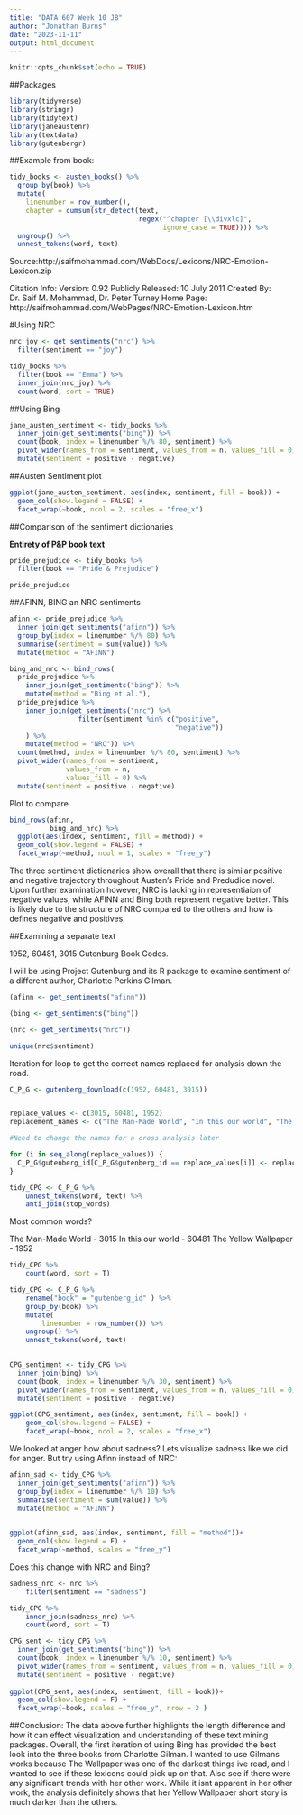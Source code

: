 ---
title: "DATA 607 Week 10 JB"
author: "Jonathan Burns"
date: "2023-11-11"
output: html_document
---

```{r setup, include=FALSE}
knitr::opts_chunk$set(echo = TRUE)
```

##Packages
```{r message=FALSE, warning=FALSE}
library(tidyverse)
library(stringr)
library(tidytext)
library(janeaustenr)
library(textdata)
library(gutenbergr)
```



##Example from book:
```{r}
tidy_books <- austen_books() %>%
  group_by(book) %>%
  mutate(
    linenumber = row_number(),
    chapter = cumsum(str_detect(text, 
                                regex("^chapter [\\divxlc]", 
                                      ignore_case = TRUE)))) %>%
  ungroup() %>%
  unnest_tokens(word, text)
```


Source:http://saifmohammad.com/WebDocs/Lexicons/NRC-Emotion-Lexicon.zip

Citation Info:
Version: 0.92
Publicly Released: 10 July 2011
Created By: Dr. Saif M. Mohammad, Dr. Peter Turney 
Home Page: http://saifmohammad.com/WebPages/NRC-Emotion-Lexicon.htm

#Using NRC
```{r}
nrc_joy <- get_sentiments("nrc") %>% 
  filter(sentiment == "joy")

tidy_books %>%
  filter(book == "Emma") %>%
  inner_join(nrc_joy) %>%
  count(word, sort = TRUE)
```


##Using Bing 
```{r}
jane_austen_sentiment <- tidy_books %>%
  inner_join(get_sentiments("bing")) %>%
  count(book, index = linenumber %/% 80, sentiment) %>%
  pivot_wider(names_from = sentiment, values_from = n, values_fill = 0) %>% 
  mutate(sentiment = positive - negative)
```



##Austen Sentiment plot
```{r}
ggplot(jane_austen_sentiment, aes(index, sentiment, fill = book)) +
  geom_col(show.legend = FALSE) +
  facet_wrap(~book, ncol = 2, scales = "free_x")
```





##Comparison of the sentiment dictionaries

**Entirety of P&P book text**
```{r}
pride_prejudice <- tidy_books %>% 
  filter(book == "Pride & Prejudice")

pride_prejudice
```






##AFINN, BING an NRC sentiments
```{r message=FALSE, warning=FALSE}
afinn <- pride_prejudice %>% 
  inner_join(get_sentiments("afinn")) %>% 
  group_by(index = linenumber %/% 80) %>% 
  summarise(sentiment = sum(value)) %>% 
  mutate(method = "AFINN")

bing_and_nrc <- bind_rows(
  pride_prejudice %>% 
    inner_join(get_sentiments("bing")) %>%
    mutate(method = "Bing et al."),
  pride_prejudice %>% 
    inner_join(get_sentiments("nrc") %>% 
                 filter(sentiment %in% c("positive", 
                                         "negative"))
    ) %>%
    mutate(method = "NRC")) %>%
  count(method, index = linenumber %/% 80, sentiment) %>%
  pivot_wider(names_from = sentiment,
              values_from = n,
              values_fill = 0) %>% 
  mutate(sentiment = positive - negative)
```

Plot to compare
```{r}
bind_rows(afinn, 
          bing_and_nrc) %>%
  ggplot(aes(index, sentiment, fill = method)) +
  geom_col(show.legend = FALSE) +
  facet_wrap(~method, ncol = 1, scales = "free_y")
```
The three sentiment dictionaries show overall that there is similar positive and negative trajectory throughout Austen's Pride and Predudice novel. Upon further examination however, NRC is lacking in representiaion of negative values, while AFINN and Bing both represent negative better. This is likely due to the structure of NRC compared to the others and how is defines negative and positives.


##Examining a separate text

1952, 60481, 3015 Gutenburg Book Codes.

I will be using Project Gutenburg and its R package to examine sentiment of a different author, Charlotte Perkins Gilman.

```{r}
(afinn <- get_sentiments("afinn"))
```
```{r}
(bing <- get_sentiments("bing"))
```
```{r}
(nrc <- get_sentiments("nrc"))

unique(nrc$sentiment)
```

Iteration for loop to get the correct names replaced for analysis down the road.
```{r}

C_P_G <- gutenberg_download(c(1952, 60481, 3015)) 


replace_values <- c(3015, 60481, 1952)
replacement_names <- c("The Man-Made World", "In this our world", "The Yellow Wallpaper")

#Need to change the names for a cross analysis later

for (i in seq_along(replace_values)) {
  C_P_G$gutenberg_id[C_P_G$gutenberg_id == replace_values[i]] <- replacement_names[i]
}


```


```{r}
tidy_CPG <- C_P_G %>% 
    unnest_tokens(word, text) %>% 
    anti_join(stop_words)


```
Most common words?

The Man-Made World - 3015
In this our world - 60481
The Yellow Wallpaper - 1952
```{r}
tidy_CPG %>% 
    count(word, sort = T)

```


```{r}
tidy_CPG <- C_P_G %>% 
    rename("book" = "gutenberg_id" ) %>% 
    group_by(book) %>% 
    mutate(
        linenumber = row_number()) %>% 
    ungroup() %>% 
    unnest_tokens(word, text)
 
```



```{r}
CPG_sentiment <- tidy_CPG %>%
  inner_join(bing) %>%
  count(book, index = linenumber %/% 30, sentiment) %>%
  pivot_wider(names_from = sentiment, values_from = n, values_fill = 0) %>% 
  mutate(sentiment = positive - negative)

ggplot(CPG_sentiment, aes(index, sentiment, fill = book)) +
    geom_col(show.legend = FALSE) +
    facet_wrap(~book, ncol = 2, scales = "free_x")

```
We looked at anger how about sadness?
Lets visualize sadness like we did for anger. But try using Afinn instead of NRC:
```{r}
afinn_sad <- tidy_CPG %>% 
  inner_join(get_sentiments("afinn")) %>% 
  group_by(index = linenumber %/% 10) %>% 
  summarise(sentiment = sum(value)) %>% 
  mutate(method = "AFINN")

  
ggplot(afinn_sad, aes(index, sentiment, fill = "method"))+
  geom_col(show.legend = F) +
  facet_wrap(~method, scales = "free_y")


```

Does this change with NRC and Bing?
```{r}
sadness_nrc <- nrc %>%
    filter(sentiment == "sadness")

tidy_CPG %>% 
    inner_join(sadness_nrc) %>% 
    count(word, sort = T)

CPG_sent <- tidy_CPG %>%
  inner_join(get_sentiments("bing")) %>%
  count(book, index = linenumber %/% 10, sentiment) %>%
  pivot_wider(names_from = sentiment, values_from = n, values_fill = 0) %>% 
  mutate(sentiment = positive - negative)
  
ggplot(CPG_sent, aes(index, sentiment, fill = book))+
  geom_col(show.legend = F) +
  facet_wrap(~book, scales = "free_y", nrow = 2 )
```




##Conclusion:
The data above further highlights the length difference and how it can effect visualization and understanding of these text mining
packages. Overall, the first iteration of using Bing has provided the best look into the three books from Charlotte Gilman. I wanted to use Gilmans works because The Wallpaper was one of the darkest things ive read, and I wanted to see if these lexicons could pick up on that. Also see if there were any significant trends with her other work. While it isnt apparent in her other work, the analysis definitely shows that her Yellow Wallpaper short story is much darker than the others.

















